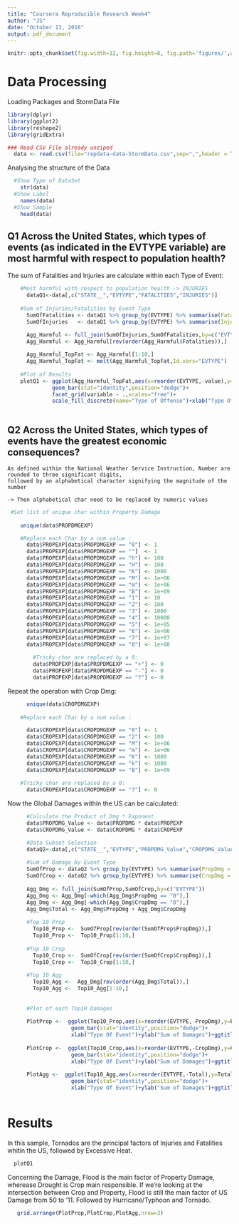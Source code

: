 ```yaml
---
title: "Coursera Reproducible Research Week4"
author: "JS"
date: "October 13, 2016"
output: pdf_document
---
```


```r
knitr::opts_chunk$set(fig.width=12, fig.height=8, fig.path='figures/',warning=FALSE, message=FALSE,cache=TRUE)
```
# Data Processing

Loading Packages and StormData File
```r
library(dplyr)
library(ggplot2)
library(reshape2)
library(gridExtra)

### Read CSV File already unziped
  data <- read.csv(file="repdata-data-StormData.csv",sep=",",header = TRUE)
```

Analysing the structure of the Data
```r
  #Show Type of DataSet
    str(data)
  #Show Label
    names(data)
  #Show Sample
    head(data)
```

## Q1 Across the United States, which types of events (as indicated in the EVTYPE variable) are most harmful with respect to population health?

The sum of Fatalities and Injuries are calculate within each Type of Event:
```r

    #Most harmful with respect to population health -> INJURIES
      dataQ1<-data[,c("STATE__","EVTYPE","FATALITIES","INJURIES")]
    
    #Sum of Injuries/Fatalities by Event Type
      SumOfFatalities <- dataQ1 %>% group_by(EVTYPE) %>% summarise(Fatalities = sum(FATALITIES))
      SumOfInjuries   <- dataQ1 %>% group_by(EVTYPE) %>% summarise(Injuries = sum(INJURIES))

      Agg_Harmful <- full_join(SumOfInjuries,SumOfFatalities,by=c("EVTYPE"))
      Agg_Harmful <- Agg_Harmful[rev(order(Agg_Harmful$Fatalities)),]
    
      Agg_Harmful_TopFat <- Agg_Harmful[1:10,] 
      Agg_Harmful_TopFat <- melt(Agg_Harmful_TopFat,Id.vars="EVTYPE")
   
    #Plot of Results 
    plotQ1 <- ggplot(Agg_Harmful_TopFat,aes(x=reorder(EVTYPE,-value),y=value,fill=factor(variable)))+
              geom_bar(stat="identity",position="dodge")+
              facet_grid(variable ~ .,scales="free")+
              scale_fill_discrete(name="Type of Offense")+xlab("Type Of Event")+ylab("Sum of Offense")
    
```

## Q2 Across the United States, which types of events have the greatest economic consequences?
    As defined within the National Weather Service Instruction, Number are rounded to three significant digits, 
    followed by an alphabetical character signifying the magnitude of the number
    
    -> Then alphabetical char need to be replaced by numeric values
    
```r
 #Set list of unique char within Property Damage
    
    unique(data$PROPDMGEXP)

    #Replace each Char by a num value : 
      data$PROPEXP[data$PROPDMGEXP == "0"] <- 1
      data$PROPEXP[data$PROPDMGEXP == ""]  <- 1
      data$PROPEXP[data$PROPDMGEXP == "h"] <- 100
      data$PROPEXP[data$PROPDMGEXP == "H"] <- 100
      data$PROPEXP[data$PROPDMGEXP == "K"] <- 1000
      data$PROPEXP[data$PROPDMGEXP == "M"] <- 1e+06
      data$PROPEXP[data$PROPDMGEXP == "m"] <- 1e+06
      data$PROPEXP[data$PROPDMGEXP == "B"] <- 1e+09
      data$PROPEXP[data$PROPDMGEXP == "1"] <- 10
      data$PROPEXP[data$PROPDMGEXP == "2"] <- 100
      data$PROPEXP[data$PROPDMGEXP == "3"] <- 1000
      data$PROPEXP[data$PROPDMGEXP == "4"] <- 10000
      data$PROPEXP[data$PROPDMGEXP == "5"] <- 1e+05
      data$PROPEXP[data$PROPDMGEXP == "6"] <- 1e+06
      data$PROPEXP[data$PROPDMGEXP == "7"] <- 1e+07
      data$PROPEXP[data$PROPDMGEXP == "8"] <- 1e+08
      
        #Tricky char are replaced by a 0:
        data$PROPEXP[data$PROPDMGEXP == "+"] <- 0
        data$PROPEXP[data$PROPDMGEXP == "-"] <- 0
        data$PROPEXP[data$PROPDMGEXP == "?"] <- 0

```
  Repeat the operation with Crop Dmg:
```r

      unique(data$CROPDMGEXP)
      
    #Replace each Char by a num value : 

      data$CROPEXP[data$CROPDMGEXP == "0"] <- 1
      data$CROPEXP[data$CROPDMGEXP == "2"] <- 100
      data$CROPEXP[data$CROPDMGEXP == "M"] <- 1e+06
      data$CROPEXP[data$CROPDMGEXP == "m"] <- 1e+06
      data$CROPEXP[data$CROPDMGEXP == "K"] <- 1000
      data$CROPEXP[data$CROPDMGEXP == "k"] <- 1000
      data$CROPEXP[data$CROPDMGEXP == "B"] <- 1e+09
    
    #Tricky char are replaced by a 0:
      data$CROPEXP[data$CROPDMGEXP == "?"] <- 0
```
Now the Global Damages within the US can be calculated:
```r
      #Calculate the Product of Dmg * Exponent
      data$PROPDMG_Value <- data$PROPDMG * data$PROPEXP
      data$CROPDMG_Value <- data$CROPDMG * data$CROPEXP

      #Data Subset Selection
      dataQ2<-data[,c("STATE__","EVTYPE","PROPDMG_Value","CROPDMG_Value")]
      
      #Sum of Damage by Event Type
      SumOfProp <- dataQ2 %>% group_by(EVTYPE) %>% summarise(PropDmg = sum(PROPDMG_Value,na.rm=TRUE))
      SumOfCrop <- dataQ2 %>% group_by(EVTYPE) %>% summarise(CropDmg = sum(CROPDMG_Value,na.rm=TRUE))
      
      Agg_Dmg <- full_join(SumOfProp,SumOfCrop,by=c("EVTYPE"))
      Agg_Dmg <- Agg_Dmg[-which(Agg_Dmg$PropDmg == "0"),]
      Agg_Dmg <- Agg_Dmg[-which(Agg_Dmg$CropDmg == "0"),]
      Agg_Dmg$Total <- Agg_Dmg$PropDmg + Agg_Dmg$CropDmg
      
      #Top 10 Prop
        Top10_Prop <-  SumOfProp[rev(order(SumOfProp$PropDmg)),]
        Top10_Prop <-  Top10_Prop[1:10,] 
        
      #Top 10 Crop
        Top10_Crop <-  SumOfCrop[rev(order(SumOfCrop$CropDmg)),]
        Top10_Crop <-  Top10_Crop[1:10,] 
      
      #Top 10 Agg
        Top10_Agg <-  Agg_Dmg[rev(order(Agg_Dmg$Total)),]
        Top10_Agg <-  Top10_Agg[1:10,] 
        
        
      #Plot of each Top10 Damages
        
      PlotProp <-  ggplot(Top10_Prop,aes(x=reorder(EVTYPE,-PropDmg),y=PropDmg,fill=PropDmg))+
                    geom_bar(stat="identity",position="dodge")+
                    xlab("Type Of Event")+ylab("Sum of Damages")+ggtitle("Top 10 Property Damage")
      
      PlotCrop <-  ggplot(Top10_Crop,aes(x=reorder(EVTYPE,-CropDmg),y=CropDmg,fill=CropDmg))+
                    geom_bar(stat="identity",position="dodge")+
                    xlab("Type Of Event")+ylab("Sum of Damages")+ggtitle("Top 10 Crop Damage")
      
      PlotAgg <-  ggplot(Top10_Agg,aes(x=reorder(EVTYPE,-Total),y=Total,fill=Total))+
                    geom_bar(stat="identity",position="dodge")+
                    xlab("Type Of Event")+ylab("Sum of Damages")+ggtitle("Top 10 Cumulative Damage")
      
```

# Results
In this sample, Tornados are the principal factors of Injuries and Fatalities whitin the US, followed by Excessive Heat.
```r
  plotQ1
```
Concerning the Damage, Flood is the main factor of Property Damage, wherease Drought is Crop main responsible.
If we're looking at the intersection between Crop and Property, Flood is still the main factor of US Damage from 50 to '11. Followed by Hurricane/Typhoon and Tornado.
```r
   grid.arrange(PlotProp,PlotCrop,PlotAgg,nrow=3)
```

